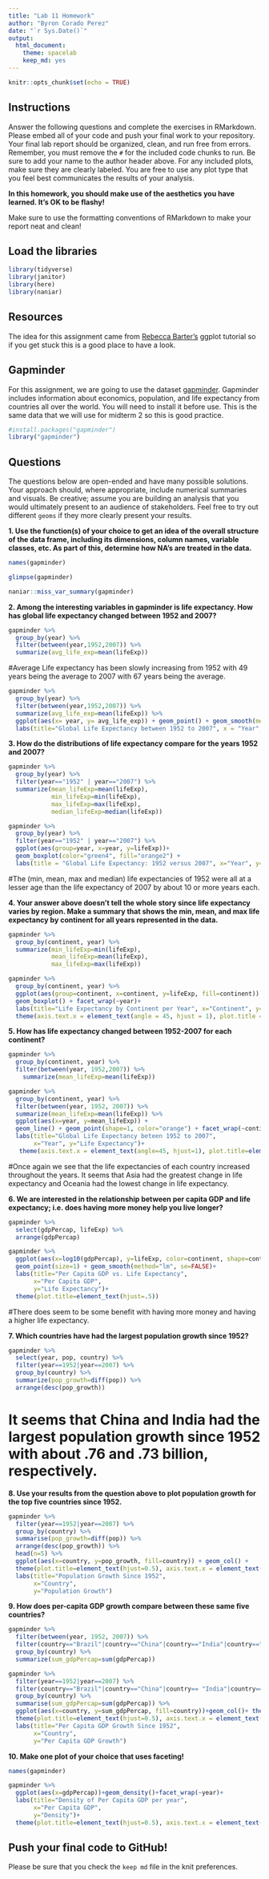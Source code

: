 ```yaml
---
title: "Lab 11 Homework"
author: "Byron Corado Perez"
date: "`r Sys.Date()`"
output:
  html_document: 
    theme: spacelab
    keep_md: yes
---
```


```r
knitr::opts_chunk$set(echo = TRUE)
```

## Instructions
Answer the following questions and complete the exercises in RMarkdown. Please embed all of your code and push your final work to your repository. Your final lab report should be organized, clean, and run free from errors. Remember, you must remove the `#` for the included code chunks to run. Be sure to add your name to the author header above. For any included plots, make sure they are clearly labeled. You are free to use any plot type that you feel best communicates the results of your analysis.  

**In this homework, you should make use of the aesthetics you have learned. It's OK to be flashy!**

Make sure to use the formatting conventions of RMarkdown to make your report neat and clean!  

## Load the libraries
```r
library(tidyverse)
library(janitor)
library(here)
library(naniar)
``` 

## Resources
The idea for this assignment came from [Rebecca Barter's](http://www.rebeccabarter.com/blog/2017-11-17-ggplot2_tutorial/) ggplot tutorial so if you get stuck this is a good place to have a look.  

## Gapminder
For this assignment, we are going to use the dataset [gapminder](https://cran.r-project.org/web/packages/gapminder/index.html). Gapminder includes information about economics, population, and life expectancy from countries all over the world. You will need to install it before use. This is the same data that we will use for midterm 2 so this is good practice.
```r
#install.packages("gapminder")
library("gapminder")
```

## Questions
The questions below are open-ended and have many possible solutions. Your approach should, where appropriate, include numerical summaries and visuals. Be creative; assume you are building an analysis that you would ultimately present to an audience of stakeholders. Feel free to try out different `geoms` if they more clearly present your results.  

**1. Use the function(s) of your choice to get an idea of the overall structure of the data frame, including its dimensions, column names, variable classes, etc. As part of this, determine how NA's are treated in the data.**  
```r
names(gapminder)
```
```r
glimpse(gapminder)
```
```r
naniar::miss_var_summary(gapminder)
```

**2. Among the interesting variables in gapminder is life expectancy. How has global life expectancy changed between 1952 and 2007?**
```r
gapminder %>% 
  group_by(year) %>% 
  filter(between(year,1952,2007)) %>% 
  summarize(avg_life_exp=mean(lifeExp))
```
#Average Life expectancy has been slowly increasing from 1952 with 49 years being the average to 2007 with 67 years being the average.

```r
gapminder %>% 
  group_by(year) %>% 
  filter(between(year,1952,2007)) %>% 
  summarize(avg_life_exp=mean(lifeExp)) %>% 
  ggplot(aes(x= year, y= avg_life_exp)) + geom_point() + geom_smooth(method="lm", se=FALSE, color="blue") +
  labs(title="Global Life Expectancy between 1952 to 2007", x = "Year", y= "Global Life Expectancy")
```

**3. How do the distributions of life expectancy compare for the years 1952 and 2007?**
```r
gapminder %>% 
  group_by(year) %>% 
  filter(year=="1952" | year=="2007") %>% 
  summarize(mean_lifeExp=mean(lifeExp),
            min_lifeExp=min(lifeExp),
            max_lifeExp=max(lifeExp),
            median_lifeExp=median(lifeExp))
```
```r
gapminder %>% 
  group_by(year) %>% 
  filter(year=="1952" | year=="2007") %>% 
  ggplot(aes(group=year, x=year, y=lifeExp))+
  geom_boxplot(color="green4", fill="orange2") +
  labs(title = "Global Life Expectancy: 1952 versus 2007", x="Year", y= "Life Expectancy")
```
#The (min, mean, max and median) life expectancies of 1952 were all at a lesser age than the life expectancy of 2007 by about 10 or more years each.

**4. Your answer above doesn't tell the whole story since life expectancy varies by region. Make a summary that shows the min, mean, and max life expectancy by continent for all years represented in the data.**
```r
gapminder %>% 
  group_by(continent, year) %>%
  summarize(min_lifeExp=min(lifeExp),
            mean_lifeExp=mean(lifeExp),
            max_lifeExp=max(lifeExp))
```
```r
gapminder %>% 
  group_by(continent, year) %>%
  ggplot(aes(group=continent, x=continent, y=lifeExp, fill=continent)) +
  geom_boxplot() + facet_wrap(~year)+
  labs(title="Life Expectancy by Continent per Year", x="Continent", y="Life Expectancy")+
  theme(axis.text.x = element_text(angle = 45, hjust = 1), plot.title = element_text(hjust =0.5))
```

**5. How has life expectancy changed between 1952-2007 for each continent?**
```r
gapminder %>% 
  group_by(continent, year) %>% 
  filter(between(year, 1952,2007)) %>% 
    summarize(mean_lifeExp=mean(lifeExp))
```
```r
gapminder %>%
  group_by(continent, year) %>%
  filter(between(year, 1952, 2007)) %>%
  summarize(mean_lifeExp=mean(lifeExp)) %>%
  ggplot(aes(x=year, y=mean_lifeExp)) +
  geom_line() + geom_point(shape=1, color="orange") + facet_wrap(~continent)+
  labs(title="Global Life Expectancy beteen 1952 to 2007",
       x="Year", y="Life Expectancy")+
   theme(axis.text.x = element_text(angle=45, hjust=1), plot.title=element_text(hjust=.5))
```
#Once again we see that the life expectancies of each country increased throughout the years. It seems that Asia had the greatest change in life expectancy and Oceania had the lowest change in life expectancy.

**6. We are interested in the relationship between per capita GDP and life expectancy; i.e. does having more money help you live longer?**
```r
gapminder %>% 
  select(gdpPercap, lifeExp) %>% 
  arrange(gdpPercap)
```
```r
gapminder %>%
  ggplot(aes(x=log10(gdpPercap), y=lifeExp, color=continent, shape=continent)) +
  geom_point(size=1) + geom_smooth(method="lm", se=FALSE)+
  labs(title="Per Capita GDP vs. Life Expectancy",
       x="Per Capita GDP",
       y="Life Expectancy")+
  theme(plot.title=element_text(hjust=.5))

```
#There does seem to be some benefit with having more money and having a higher life expectancy.

**7. Which countries have had the largest population growth since 1952?**
```r
gapminder %>%
  select(year, pop, country) %>%
  filter(year==1952|year==2007) %>%
  group_by(country) %>%
  summarize(pop_growth=diff(pop)) %>%
  arrange(desc(pop_growth))
```
# It seems that China and India had the largest population growth since 1952 with about .76 and .73 billion, respectively.

**8. Use your results from the question above to plot population growth for the top five countries since 1952.**
```r
gapminder %>% 
  filter(year==1952|year==2007) %>% 
  group_by(country) %>% 
  summarise(pop_growth=diff(pop)) %>% 
  arrange(desc(pop_growth)) %>% 
  head(n=5) %>% 
  ggplot(aes(x=country, y=pop_growth, fill=country)) + geom_col() +
  theme(plot.title=element_text(hjust=0.5), axis.text.x = element_text(angle = 45, hjust=1))+
  labs(title="Population Growth Since 1952",
       x="Country",
       y="Population Growth")
```

**9. How does per-capita GDP growth compare between these same five countries?**
```r
gapminder %>%
  filter(between(year, 1952, 2007)) %>%
  filter(country=="Brazil"|country=="China"|country=="India"|country=="Indonesia"|country=="United States") %>%
  group_by(country) %>%
  summarize(sum_gdpPercap=sum(gdpPercap))
```
```r
gapminder %>% 
  filter(year==1952|year==2007) %>% 
  filter(country=="Brazil"|country=="China"|country== "India"|country== "Indonesia"|country== "United States") %>% 
  group_by(country) %>% 
  summarise(sum_gdpPercap=sum(gdpPercap)) %>%  
  ggplot(aes(x=country, y=sum_gdpPercap, fill=country))+geom_col()+ theme_linedraw() +
  theme(plot.title=element_text(hjust=0.5), axis.text.x = element_text(angle = 45, hjust=1))+
  labs(title="Per Capita GDP Growth Since 1952",
       x="Country",
       y="Per Capita GDP Growth")
```

**10. Make one plot of your choice that uses faceting!**
```r
names(gapminder)
```
```r
gapminder %>%
  ggplot(aes(x=gdpPercap))+geom_density()+facet_wrap(~year)+
  labs(title="Density of Per Capita GDP per year",
       x="Per Capita GDP",
       y="Density")+
  theme(plot.title=element_text(hjust=0.5), axis.text.x = element_text(angle=45, hjust=1))
```

## Push your final code to GitHub!
Please be sure that you check the `keep md` file in the knit preferences. 